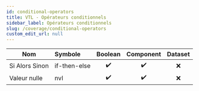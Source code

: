 ```yaml
---
id: conditional-operators
title: VTL - Opérateurs conditionnels
sidebar_label: Opérateurs conditionnels
slug: /coverage/conditional-operators
custom_edit_url: null
---
```


| Nom            | Symbole      |      Boolean       |     Component      | Dataset |
| -------------- | :----------- | :----------------: | :----------------: | :-----: |
| Si Alors Sinon | if-then-else | :heavy_check_mark: | :heavy_check_mark: |   :x:   |
| Valeur nulle   | nvl          | :heavy_check_mark: | :heavy_check_mark: |   :x:   |
